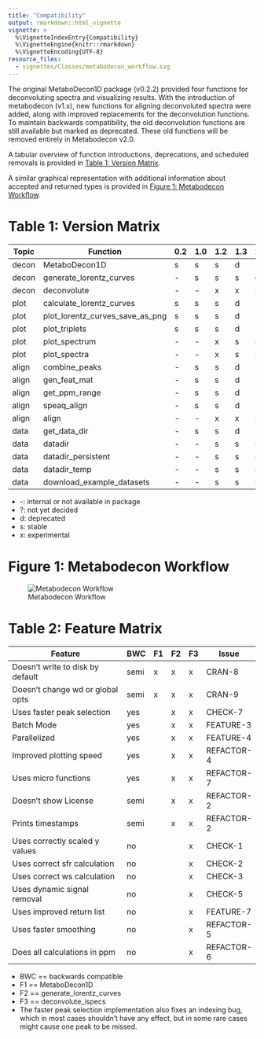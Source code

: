 ```yaml
---
title: "Compatibility"
output: rmarkdown::html_vignette
vignette: >
  %\VignetteIndexEntry{Compatibility}
  %\VignetteEngine{knitr::rmarkdown}
  %\VignetteEncoding{UTF-8}
resource_files:
  - vignettes/Classes/metabodecon_workflow.svg
---
```


The original MetaboDecon1D package (v0.2.2) provided four functions for
deconvoluting spectra and visualizing results. With the introduction of
metabodecon (v1.x), new functions for aligning deconvoluted spectra were added,
along with improved replacements for the deconvolution functions. To maintain
backwards compatibility, the old deconvolution functions are still available but
marked as deprecated. These old functions will be removed entirely in
Metabodecon v2.0.

A tabular overview of function introductions, deprecations, and scheduled
removals is provided in [Table 1: Version Matrix](#table-1-version-matrix).

A similar graphical representation with additional information about accepted
and returned types is provided in
[Figure 1: Metabodecon Workflow](#figure-1-metabodecon-workflow).

# Table 1: Version Matrix

| Topic | Function                        | 0.2 | 1.0 | 1.2 | 1.3 | 2.0 |
| ----- | ------------------------------- | --- | --- | --- | --- | --- |
| decon | MetaboDecon1D                   | s   | s   | s   | d   | -   |
| decon | generate_lorentz_curves         | -   | s   | s   | s   | d   |
| decon | deconvolute                     | -   | -   | x   | x   | s   |
| plot  | calculate_lorentz_curves        | s   | s   | s   | d   | -   |
| plot  | plot_lorentz_curves_save_as_png | s   | s   | s   | d   | -   |
| plot  | plot_triplets                   | s   | s   | s   | d   | -   |
| plot  | plot_spectrum                   | -   | -   | x   | s   | s   |
| plot  | plot_spectra                    | -   | -   | x   | s   | s   |
| align | combine_peaks                   | -   | s   | s   | d   | -   |
| align | gen_feat_mat                    | -   | s   | s   | d   | -   |
| align | get_ppm_range                   | -   | s   | s   | d   | -   |
| align | speaq_align                     | -   | s   | s   | d   | -   |
| align | align                           | -   | -   | x   | x   | s   |
| data  | get_data_dir                    | -   | s   | s   | d   | -   |
| data  | datadir                         | -   | -   | s   | s   | s   |
| data  | datadir_persistent              | -   | -   | s   | s   | s   |
| data  | datadir_temp                    | -   | -   | s   | s   | s   |
| data  | download_example_datasets       | -   | -   | s   | s   | s   |

* -: internal or not available in package
* ?: not yet decided
* d: deprecated
* s: stable
* x: experimental

# Figure 1: Metabodecon Workflow

![Metabodecon Workflow](Classes/metabodecon_workflow.svg)

# Table 2: Feature Matrix

| Feature                          | BWC  | F1  | F2  | F3  | Issue        |
| -------------------------------- | ---- | --- | --- | --- | ------------ |
| Doesn't write to disk by default | semi | x   | x   | x   | CRAN-8     |
| Doesn't change wd or global opts | semi | x   | x   | x   | CRAN-9     |
| Uses faster peak selection       | yes  |     | x   | x   | CHECK-7    |
| Batch Mode                       | yes  |     | x   | x   | FEATURE-3  |
| Parallelized                     | yes  |     | x   | x   | FEATURE-4  |
| Improved plotting speed          | yes  |     | x   | x   | REFACTOR-4 |
| Uses micro functions             | yes  |     | x   | x   | REFACTOR-7 |
| Doesn't show License             | semi |     | x   | x   | REFACTOR-2 |
| Prints timestamps                | semi |     | x   | x   | REFACTOR-2 |
| Uses correctly scaled y values   | no   |     |     | x   | CHECK-1    |
| Uses correct sfr calculation     | no   |     |     | x   | CHECK-2    |
| Uses correct ws calculation      | no   |     |     | x   | CHECK-3    |
| Uses dynamic signal removal      | no   |     |     | x   | CHECK-5    |
| Uses improved return list        | no   |     |     | x   | FEATURE-7  |
| Uses faster smoothing            | no   |     |     | x   | REFACTOR-5 |
| Does all calculations in ppm     | no   |     |     | x   | REFACTOR-6 |

- BWC == backwards compatible
- F1 == MetaboDecon1D
- F2 == generate_lorentz_curves
- F3 == deconvolute_ispecs
- The faster peak selection implementation also fixes an indexing bug, which in
  most cases shouldn't have any effect, but in some rare cases might cause
  one peak to be missed.

